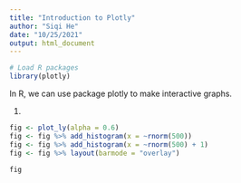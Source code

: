```yaml
---
title: "Introduction to Plotly"
author: "Siqi He"
date: "10/25/2021"
output: html_document
---
```


```r
# Load R packages
library(plotly)
```

In R, we can use package plotly to make interactive graphs.

1. 
```r
fig <- plot_ly(alpha = 0.6)
fig <- fig %>% add_histogram(x = ~rnorm(500))
fig <- fig %>% add_histogram(x = ~rnorm(500) + 1)
fig <- fig %>% layout(barmode = "overlay")

fig

```
